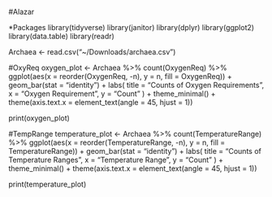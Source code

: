 #Alazar

*Packages
library(tidyverse)
library(janitor)
library(dplyr)
library(ggplot2)
library(data.table)
library(readr)

Archaea <- read.csv("~/Downloads/archaea.csv")

#OxyReq
oxygen_plot <- Archaea %>%
  count(OxygenReq) %>%
  ggplot(aes(x = reorder(OxygenReq, -n), y = n, fill = OxygenReq)) +
  geom_bar(stat = "identity") +
  labs(
    title = "Counts of Oxygen Requirements",
    x = "Oxygen Requirement",
    y = "Count"
  ) +
  theme_minimal() +
  theme(axis.text.x = element_text(angle = 45, hjust = 1))

print(oxygen_plot)

#TempRange
temperature_plot <- Archaea %>%
  count(TemperatureRange) %>%
  ggplot(aes(x = reorder(TemperatureRange, -n), y = n, fill = TemperatureRange)) +
  geom_bar(stat = "identity") +
  labs(
    title = "Counts of Temperature Ranges",
    x = "Temperature Range",
    y = "Count"
  ) +
  theme_minimal() +
  theme(axis.text.x = element_text(angle = 45, hjust = 1))

print(temperature_plot)
